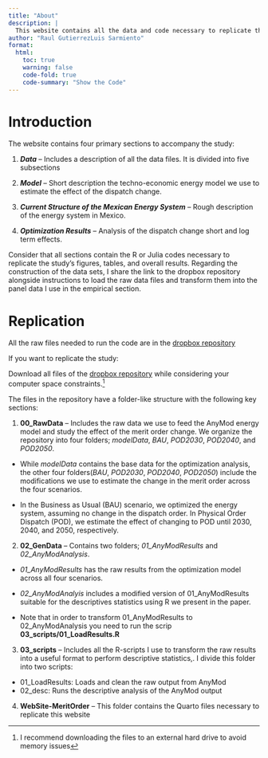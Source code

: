 ```yaml
---
title: "About"
description: |
  This website contains all the data and code necessary to replicate the results of the study: Form merit to phyisical order dispatch: Evidence from the Mexican energy market.
author: "Raul GutierrezLuis Sarmiento"
format: 
  html: 
    toc: true
    warning: false
    code-fold: true
    code-summary: "Show the Code"
---
```


# Introduction

The website contains four primary sections to accompany the study:

1. ***Data*** -- Includes a description of all the data files. It is divided into five subsections


2. ***Model*** -- Short description the techno-economic energy model we use to estimate the effect of the dispatch change.


3. ***Current Structure of the Mexican Energy System*** --  Rough description of the energy system in Mexico.

4. ***Optimization Results*** -- Analysis of the dispatch change short and log term effects.


:::{.callout-note}
Consider that all sections contain the R or Julia codes necessary to replicate the study's figures, tables, and overall results. Regarding the construction of the data sets, I share the link to the dropbox repository alongside instructions to load the raw data files and transform them into the panel data I use in the empirical section.
:::

# Replication

All the raw files needed to run the code are in the [dropbox repository](https://www.dropbox.com/sh/t948v6i0grdzcye/AAAosMFT2wcsFngmFEQVoDdaa?dl=0)

If you want to replicate the study:

Download all files of the [dropbox repository](https://www.dropbox.com/sh/t948v6i0grdzcye/AAAosMFT2wcsFngmFEQVoDdaa?dl=0) while considering your computer space constraints.[^1] 

The files in the repository have a folder-like structure with the following key sections:

[^1]: I recommend downloading the files to an external hard drive to avoid memory issues

1) **00_RawData** -- Includes the raw data we use to feed the AnyMod energy model and study the effect of the merit order change. We organize the repository into four folders; *modelData*, *BAU*, *POD2030*, *POD2040*, and *POD2050*. 

- While *modelData* contains the base data for the optimization analysis, the other four folders(*BAU*, *POD2030*, *POD2040*, *POD2050*) include the modifications we use to estimate the change in the merit order across the four scenarios.

- In the Business as Usual (BAU) scenario, we optimized the energy system, assuming no change in the dispatch order. In Physical Order Dispatch (POD), we estimate the effect of changing to POD until 2030, 2040, and 2050, respectively.

2) **02_GenData** -- Contains two folders; *01_AnyModResults* and *02_AnyModAnalysis*. 

- *01_AnyModResults* has the raw results from the optimization model across all four scenarios. 

- *02_AnyModAnalyis* includes a modified version of 01_AnyModResults suitable for the descriptives statistics using R we present in the paper. 

- Note that in order to transform 01_AnyModResults to 02_AnyModAnalysis you need to run the scrip **03_scripts/01_LoadResults.R**

3) **03_scripts** -- Includes all the R-scripts I use to transform the raw results into a useful format to perform descriptive statistics,. I divide this folder into two scripts: 

::: {.incremental}
- 01_LoadResults: Loads and clean the raw output from AnyMod
- 02_desc: Runs the descriptive analysis of the AnyMod output
:::


4.  **WebSite-MeritOrder** -- This folder contains the Quarto files necessary to replicate this website


